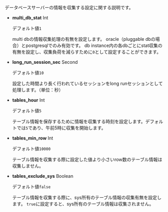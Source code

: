 データベースサーバーの情報を収集する設定に関する説明です。

-   **multi_db_stat** <span class='type'>Int</span>

    デフォルト値`1`

    multi dbの情報収集処理の有無を設定します。 oracle（pluggable dbの場合）とpostgresqlでのみ有効です。 db instance内の各dbごとにstat収集の有無を設定し、収集負荷を減らすために`0`として設定することができます。

-   **long_run_session_sec** <span class='type'>Second</span>

    デフォルト値`10`

    設定した時間より長く行われているセッションをlong runセッションとして処理します。（単位：秒）

-   **tables_hour** <span class='type'>Int</span>

    デフォルト値`5`

    テーブル情報を保存するために情報を収集する時刻を設定します。デフォルトでは`5`であり、午前5時に収集を開始します。

-   **tables_min_row** <span class='type'>Int</span>

    デフォルト値`10000`

    テーブル情報を収集する際に設定した値より小さいrow数のテーブル情報は収集しません。

-   **tables_exclude_sys** <span class='type'>Boolean</span>

    デフォルト値`false`

    テーブル情報を収集する際に、sys所有のテーブル情報の収集有無を設定します。 `true`に設定すると、sys所有のテーブル情報は収集されません。
